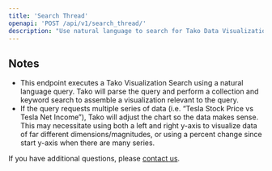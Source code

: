 ```yaml
---
title: 'Search Thread'
openapi: 'POST /api/v1/search_thread/'
description: "Use natural language to search for Tako Data Visualizations."
---
```


## Notes

* This endpoint executes a Tako Visualization Search using a natural language query. Tako will parse the query and perform a collection and keyword search to assemble a visualization relevant to the query.
* If the query requests multiple series of data (i.e. “Tesla Stock Price vs Tesla Net Income”), Tako will adjust the chart so the data makes sense. This may necessitate using both a left and right y-axis to visualize data of far different dimensions/magnitudes, or using a percent change since start y-axis when there are many series.

If you have additional questions, please [contact us](https://trytako.com/waitlist/).